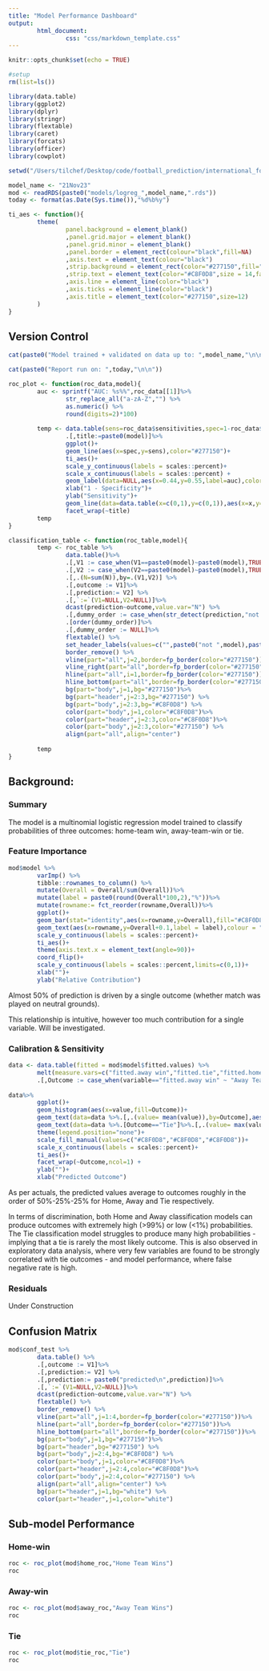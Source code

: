 ```yaml
---
title: "Model Performance Dashboard"
output: 
        html_document:
                css: "css/markdown_template.css"
---
```


```r
knitr::opts_chunk$set(echo = TRUE)
```


```r
#setup
rm(list=ls())

library(data.table)
library(ggplot2)
library(dplyr)
library(stringr)
library(flextable)
library(caret)
library(forcats)
library(officer)
library(cowplot)

setwd("/Users/tilchef/Desktop/code/football_prediction/international_football_prediction_model")

model_name <- "21Nov23"
mod <- readRDS(paste0("models/logreg_",model_name,".rds"))
today <- format(as.Date(Sys.time()),"%d%b%y")

ti_aes <- function(){
        theme(
                panel.background = element_blank()
                ,panel.grid.major = element_blank()
                ,panel.grid.minor = element_blank()
                ,panel.border = element_rect(colour="black",fill=NA)
                ,axis.text = element_text(colour="black")
                ,strip.background = element_rect(color="#277150",fill="#277150")
                ,strip.text = element_text(color="#C8F0D8",size = 14,face="bold")
                ,axis.line = element_line(color="black")
                ,axis.ticks = element_line(color="black")
                ,axis.title = element_text(color="#277150",size=12)
        )
}
```



## Version Control

```r
cat(paste0("Model trained + validated on data up to: ",model_name,"\n\n\n"))

cat(paste0("Report run on: ",today,"\n\n"))
```

```r
roc_plot <- function(roc_data,model){
        auc <- sprintf("AUC: %s%%",roc_data[[1]]%>%
                str_replace_all("a-zA-Z","") %>% 
                as.numeric() %>%
                round(digits=2)*100) 
        
        temp <- data.table(sens=roc_data$sensitivities,spec=1-roc_data$specificities)%>%
                .[,title:=paste0(model)]%>%
                ggplot()+
                geom_line(aes(x=spec,y=sens),color="#277150")+
                ti_aes()+
                scale_y_continuous(labels = scales::percent)+
                scale_x_continuous(labels = scales::percent) +
                geom_label(data=NULL,aes(x=0.44,y=0.55,label=auc),color="#277150")+
                xlab("1 - Specificity")+
                ylab("Sensitivity")+
                geom_line(data=data.table(x=c(0,1),y=c(0,1)),aes(x=x,y=y),color="#4C4C4C",linetype=2)+
                facet_wrap(~title)
        temp
}

classification_table <- function(roc_table,model){
        temp <- roc_table %>%
                data.table()%>%
                .[,V1 := case_when(V1==paste0(model)~paste0(model),TRUE~paste0("not ",model))]%>%
                .[,V2 := case_when(V2==paste0(model)~paste0(model),TRUE~paste0("not ",model))] %>%
                .[,.(N=sum(N)),by=.(V1,V2)] %>%
                .[,outcome := V1]%>%
                .[,prediction:= V2] %>%
                .[,`:=`(V1=NULL,V2=NULL)]%>%
                dcast(prediction~outcome,value.var="N") %>%
                .[,dummy_order := case_when(str_detect(prediction,"not ")~1,TRUE~2)]%>%
                .[order(dummy_order)]%>%
                .[,dummy_order := NULL]%>%
                flextable() %>%
                set_header_labels(values=c("",paste0("not ",model),paste0(model))) %>%
                border_remove() %>%
                vline(part="all",j=2,border=fp_border(color="#277150"))%>%
                vline_right(part="all",border=fp_border(color="#277150"))%>%
                hline(part="all",i=1,border=fp_border(color="#277150"))%>%
                hline_bottom(part="all",border=fp_border(color="#277150"))%>%
                bg(part="body",j=1,bg="#277150")%>%
                bg(part="header",j=2:3,bg="#277150") %>%
                bg(part="body",j=2:3,bg="#C8F0D8") %>%
                color(part="body",j=1,color="#C8F0D8")%>%
                color(part="header",j=2:3,color="#C8F0D8")%>%
                color(part="body",j=2:3,color="#277150") %>%
                align(part="all",align="center")
        
        temp
}

```

## Background:

### Summary

The model is a multinomial logistic regression model trained to classify probabilities of three outcomes: home-team win, away-team-win or tie.



### Feature Importance

```r
mod$model %>% 
        varImp() %>% 
        tibble::rownames_to_column() %>%
        mutate(Overall = Overall/sum(Overall))%>%
        mutate(label = paste0(round(Overall*100,2),"%"))%>%
        mutate(rowname:= fct_reorder(rowname,Overall))%>%
        ggplot()+
        geom_bar(stat="identity",aes(x=rowname,y=Overall),fill="#C8F0D8")+
        geom_text(aes(x=rowname,y=Overall+0.1,label = label),colour = "#277150")+
        scale_y_continuous(labels = scales::percent)+
        ti_aes()+
        theme(axis.text.x = element_text(angle=90))+
        coord_flip()+
        scale_y_continuous(labels = scales::percent,limits=c(0,1))+
        xlab("")+
        ylab("Relative Contribution")
```

Almost 50% of prediction is driven by a single outcome (whether match was played on neutral grounds).

This relationship is intuitive, however too much contribution for a single variable. Will be investigated.

### Calibration & Sensitivity

```r
data <- data.table(fitted = mod$model$fitted.values) %>% 
        melt(measure.vars=c("fitted.away win","fitted.tie","fitted.home win"))%>%
        .[,Outcome := case_when(variable=="fitted.away win" ~ "Away Team Wins",variable == "fitted.tie" ~ "Tie",TRUE ~ "Home Team Wins")]
        
data%>%
        ggplot()+
        geom_histogram(aes(x=value,fill=Outcome))+
        geom_text(data=data %>%.[,.(value= mean(value)),by=Outcome],aes(x=value,y=750,label=sprintf("Mean:\n%.2f%%",value*100)),color="#277150")+
        geom_text(data=data %>%.[Outcome=="Tie"]%>%.[,.(value= max(value)),by=Outcome],aes(x=value,y=750,label=sprintf("Max:\n%.2f%%",value*100)),color="#E15634")+
        theme(legend.position="none")+
        scale_fill_manual(values=c("#C8F0D8","#C8F0D8","#C8F0D8"))+
        scale_x_continuous(labels = scales::percent)+
        ti_aes()+
        facet_wrap(~Outcome,ncol=1) +
        ylab("")+
        xlab("Predicted Outcome")

```

As per actuals, the predicted values average to outcomes roughly in the order of 50%-25%-25% for Home, Away and Tie respectively.

In terms of discrimination, both Home and Away classification models can produce outcomes with extremely high (>99%) or low (<1%) probabilities. The Tie classification model struggles to produce many high probabilities - implying that a tie is rarely the most likely outcome. 
This is also observed in exploratory data analysis, where very few variables are found to be strongly correlated with tie outcomes - and model performance, where false negative rate is high.

### Residuals

Under Construction

## Confusion Matrix


```r
mod$conf_test %>% 
        data.table() %>%
        .[,outcome := V1]%>%
        .[,prediction:= V2] %>%
        .[,prediction:= paste0("predicted\n",prediction)]%>%
        .[,`:=`(V1=NULL,V2=NULL)]%>%
        dcast(prediction~outcome,value.var="N") %>%
        flextable() %>%
        border_remove() %>%
        vline(part="all",j=1:4,border=fp_border(color="#277150"))%>%
        hline(part="all",border=fp_border(color="#277150"))%>%
        hline_bottom(part="all",border=fp_border(color="#277150"))%>%
        bg(part="body",j=1,bg="#277150")%>%
        bg(part="header",bg="#277150") %>%
        bg(part="body",j=2:4,bg="#C8F0D8") %>%
        color(part="body",j=1,color="#C8F0D8")%>%
        color(part="header",j=2:4,color="#C8F0D8")%>%
        color(part="body",j=2:4,color="#277150") %>%
        align(part="all",align="center") %>%
        bg(part="header",j=1,bg="white") %>%
        color(part="header",j=1,color="white")
```

## Sub-model Performance  {.tabset .tabset-pills}

### Home-win

```r
roc <- roc_plot(mod$home_roc,"Home Team Wins")
roc
```

### Away-win

```r
roc <- roc_plot(mod$away_roc,"Away Team Wins")
roc
```

### Tie

```r
roc <- roc_plot(mod$tie_roc,"Tie")
roc
```

